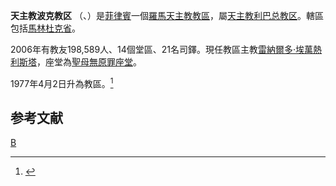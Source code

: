 {{Infobox Roman Catholic diocese
|Roman Catholic Diocese of = 天主教波克教区
|Latin name of diocese = Dioecesis Boacensis
|image = 
|caption = 
|location = [[菲律賓|菲律賓]]
|territory =馬林杜克省
|population = 198,589 
|rite = 拉丁禮
|patron =
|province = 天主教利巴总教区
|established = 1977年
|cathedral = [[聖母無原罪主教座堂_(波克)|聖母無原罪座堂]]
|副主教座堂 =
|leadership = 主教
|website = 
|教宗 = 
|metropolitan =
|ordinary = 雷納爾多·埃萬熱利斯塔
|coadjutor bishop =
|emeritus = 
}}
'''天主教波克教区''' （{{lang-la| Dioecesis Boacensis}}、{{lang-tl|Diyosesis ng Boac}}）是[[菲律賓|菲律賓]]一個[[羅馬天主教|羅馬天主教]][[教區|教區]]，屬[[天主教利巴总教区|天主教利巴总教区]]。轄區包括[[馬林杜克省|馬林杜克省]]。

2006年有教友198,589人、14個堂區、21名司鐸。現任教區主教[[雷納爾多·埃萬熱利斯塔|雷納爾多·埃萬熱利斯塔]]，座堂為[[聖母無原罪主教座堂_(波克)|聖母無原罪座堂]]。

1977年4月2日升為教區。<ref name="elevD">{{cite journal
|journal=[[宗座公報|宗座公報]]
|publisher=梵蒂岡出版社
|date=1978年
|volume=70
|title=Detracta ab Ecclesia Lucenensi, in Insulis Philippinis, provincia vulgo Marinduque, nova dioecesis conditur « Boacensis » appellanda.
|page=5
|url=http://www.vatican.va/archive/aas/documents/AAS%2070%20%5B1978%5D%20-%20ocr.pdf
|access-date=2012-03-05
|archive-date=2013-03-03
|archive-url=https://web.archive.org/web/20130303053607/http://www.vatican.va/archive/aas/documents/AAS%2070%20%5B1978%5D%20-%20ocr.pdf
|dead-url=no
}}</ref>

==参考文献==
<div class="references-small">
<references></references>
</div>

{{菲律賓天主教教區}}
[[Category:菲律賓天主教教區|B]]